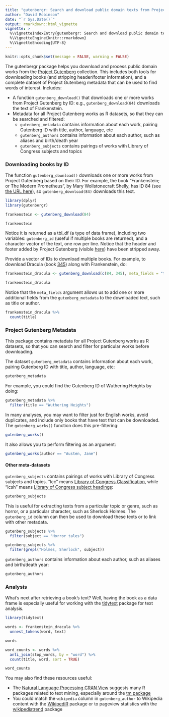```yaml
---
title: "gutenbergr: Search and download public domain texts from Project Gutenberg"
author: "David Robinson"
date: "`r Sys.Date()`"
output: rmarkdown::html_vignette
vignette: >
  %\VignetteIndexEntry{gutenbergr: Search and download public domain texts from Project Gutenberg}
  %\VignetteEngine{knitr::rmarkdown}
  %\VignetteEncoding{UTF-8}
---
```


```r
knitr::opts_chunk$set(message = FALSE, warning = FALSE)
```

The gutenbergr package helps you download and process public domain works from the [Project Gutenberg](https://www.gutenberg.org/) collection. This includes both tools for downloading books (and stripping header/footer information), and a complete dataset of Project Gutenberg metadata that can be used to find words of interest. Includes:

* A function `gutenberg_download()` that downloads one or more works from Project Gutenberg by ID: e.g., `gutenberg_download(84)` downloads the text of Frankenstein.
* Metadata for all Project Gutenberg works as R datasets, so that they can be searched and filtered:
  * `gutenberg_metadata` contains information about each work, pairing Gutenberg ID with title, author, language, etc
  * `gutenberg_authors` contains information about each author, such as aliases and birth/death year
  * `gutenberg_subjects` contains pairings of works with Library of Congress subjects and topics

### Downloading books by ID

The function `gutenberg_download()` downloads one or more works from Project Gutenberg based on their ID. For example, the book "Frankenstein; or The Modern Prometheus", by Mary Wollstonecraft Shelly, has ID 84 (see [the URL here](https://www.gutenberg.org/ebooks/84)), so `gutenberg_download(84)` downloads this text.

```r
library(dplyr)
library(gutenbergr)

frankenstein <- gutenberg_download(84)

frankenstein
```

Notice it is returned as a tbl_df (a type of data frame), including two variables: `gutenberg_id` (useful if multiple books are returned), and a character vector of the text, one row per line. Notice that the header and footer added by Project Gutenberg (visible [here](http://www.gutenberg.org/files/84/84.txt)) have been stripped away.

Provide a vector of IDs to download multiple books. For example, to download Dracula (book [345](https://www.gutenberg.org/ebooks/345)) along with Frankenstein, do:

```r
frankenstein_dracula <- gutenberg_download(c(84, 345), meta_fields = "title")

frankenstein_dracula
```

Notice that the `meta_fields` argument allows us to add one or more additional fields from the `gutenberg_metadata` to the downloaded text, such as title or author.

```r
frankenstein_dracula %>%
  count(title)
```

### Project Gutenberg Metadata

This package contains metadata for all Project Gutenberg works as R datasets, so that you can search and filter for particular works before downloading.

The dataset `gutenberg_metadata` contains information about each work, pairing Gutenberg ID with title, author, language, etc:

```r
gutenberg_metadata
```

For example, you could find the Gutenberg ID of Wuthering Heights by doing:

```r
gutenberg_metadata %>%
  filter(title == "Wuthering Heights")
```

In many analyses, you may want to filter just for English works, avoid duplicates, and include only books that have text that can be downloaded. The `gutenberg_works()` function does this pre-filtering:

```r
gutenberg_works()
```

It also allows you to perform filtering as an argument:

```r
gutenberg_works(author == "Austen, Jane")
```

#### Other meta-datasets

`gutenberg_subjects` contains pairings of works with Library of Congress subjects and topics. "lcc" means [Library of Congress Classification](https://www.loc.gov/catdir/cpso/lcco/), while "lcsh" means [Library of Congress subject headings](http://id.loc.gov/authorities/subjects.html):

```r
gutenberg_subjects
```

This is useful for extracting texts from a particular topic or genre, such as horror, or a particular character, such as Sherlock Holmes. The `gutenberg_id` column can then be used to download these texts or to link with other metadata.

```r
gutenberg_subjects %>%
  filter(subject == "Horror tales")

gutenberg_subjects %>%
  filter(grepl("Holmes, Sherlock", subject))
```

`gutenberg_authors` contains information about each author, such as aliases and birth/death year:

```r
gutenberg_authors
```

### Analysis

What's next after retrieving a book's text? Well, having the book as a data frame is especially useful for working with the [tidytext](https://github.com/juliasilge/tidytext) package for text analysis.

```r
library(tidytext)

words <- frankenstein_dracula %>%
  unnest_tokens(word, text)

words

word_counts <- words %>%
  anti_join(stop_words, by = "word") %>%
  count(title, word, sort = TRUE)

word_counts
```

You may also find these resources useful:

* The [Natural Language Processing CRAN View](https://cran.r-project.org/web/views/NaturalLanguageProcessing.html) suggests many R packages related to text mining, especially around the [tm package](https://cran.r-project.org/web/packages/tm/index.html)
* You could match the `wikipedia` column in `gutenberg_author` to Wikipedia content with the [WikipediR](https://cran.r-project.org/web/packages/WikipediR/index.html) package or to pageview statistics with the [wikipediatrend](https://cran.r-project.org/web/packages/wikipediatrend/index.html) package
